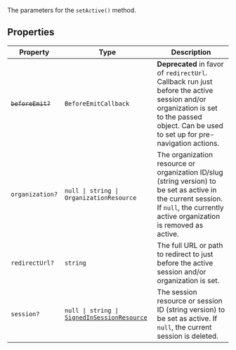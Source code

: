 The parameters for the `setActive()` method.

## Properties

| Property                                  | Type                                                                                          | Description                                                                                                                                                                              |
| ----------------------------------------- | --------------------------------------------------------------------------------------------- | ---------------------------------------------------------------------------------------------------------------------------------------------------------------------------------------- |
| <a id="beforeemit"></a> ~~`beforeEmit?`~~ | `BeforeEmitCallback`                                                                          | **Deprecated** in favor of `redirectUrl`. Callback run just before the active session and/or organization is set to the passed object. Can be used to set up for pre-navigation actions. |
| <a id="organization"></a> `organization?` | <code>null \| string \| OrganizationResource</code>                                           | The organization resource or organization ID/slug (string version) to be set as active in the current session. If `null`, the currently active organization is removed as active.        |
| <a id="redirecturl"></a> `redirectUrl?`   | `string`                                                                                      | The full URL or path to redirect to just before the active session and/or organization is set.                                                                                           |
| <a id="session"></a> `session?`           | <code>null \| string \| [SignedInSessionResource](/docs/references/javascript/session)</code> | The session resource or session ID (string version) to be set as active. If `null`, the current session is deleted.                                                                      |
